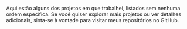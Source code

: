 
<Title>Projectos</Title>

<LineBreak />

Aqui estão alguns dos projetos em que trabalhei, listados sem nenhuma ordem específica. Se você quiser explorar mais projetos ou ver detalhes adicionais, sinta-se à vontade para visitar meus repositórios no <Links olink="https://github.com/euotiniel?tab=repositories">GitHub</Links>. 

<LineBreak />

<Projects projectsData={AllProjects} />


